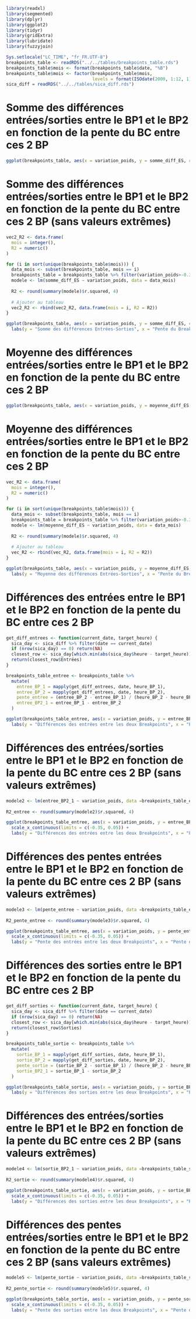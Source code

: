 ```r
library(readxl)
library(segmented)
library(dplyr)
library(ggplot2)
library(tidyr)
library(gridExtra)
library(lubridate)
library(fuzzyjoin)
```


```r
Sys.setlocale("LC_TIME", "fr_FR.UTF-8")
breakpoints_table <- readRDS("../../tables/breakpoints_table.rds")
breakpoints_table$mois <- format(breakpoints_table$date, "%B")
breakpoints_table$mois <- factor(breakpoints_table$mois, 
                                 levels = format(ISOdate(2000, 1:12, 1), "%B"))
sica_diff = readRDS("../../tables/sica_diff.rds")
```
# Somme des différences entrées/sorties entre le BP1 et le BP2 en fonction de la pente du BC entre ces 2 BP
```r
ggplot(breakpoints_table, aes(x = variation_poids, y = somme_diff_ES, colour = factor(mois))) + geom_point() + labs(y = "Somme des différences Entrées/Sorties", x = "Pente du Breakfast Canyon", colour = "Mois") + theme_minimal()
```
# Somme des différences entrées/sorties entre le BP1 et le BP2 en fonction de la pente du BC entre ces 2 BP (sans valeurs extrêmes)
```r
vec2_R2 <- data.frame(
  mois = integer(),
  R2 = numeric()
)

for (i in sort(unique(breakpoints_table$mois))) {
  data_mois <- subset(breakpoints_table, mois == i)
  breakpoints_table = breakpoints_table %>% filter(variation_poids>-0.35)
  modele <- lm(somme_diff_ES ~ variation_poids, data = data_mois)
  
  R2 <- round(summary(modele)$r.squared, 4)
  
  # Ajouter au tableau
  vec2_R2 <- rbind(vec2_R2, data.frame(mois = i, R2 = R2))
}

ggplot(breakpoints_table, aes(x = variation_poids, y = somme_diff_ES, colour = factor(mois))) + geom_point()  + scale_x_continuous(limits = c(-0.35, 0.05)) + geom_smooth(method="lm", se =FALSE) +
  labs(y = "Somme des différences Entrées-Sorties", x = "Pente du Breakfast Canyon", colour = "Mois") + theme_minimal()
```

# Moyenne des différences entrées/sorties entre le BP1 et le BP2 en fonction de la pente du BC entre ces 2 BP
```r
ggplot(breakpoints_table, aes(x = variation_poids, y = moyenne_diff_ES, colour = factor(mois))) + geom_point() + labs(y = "Moyenne des différences Entrées-Sorties", x = "Pente du Breakfast Canyon", colour = "Mois") + theme_minimal()
```
# Moyenne des différences entrées/sorties entre le BP1 et le BP2 en fonction de la pente du BC entre ces 2 BP
```r
vec_R2 <- data.frame(
  mois = integer(),
  R2 = numeric()
)

for (i in sort(unique(breakpoints_table$mois))) {
  data_mois <- subset(breakpoints_table, mois == i)
  breakpoints_table = breakpoints_table %>% filter(variation_poids>-0.35)
  modele <- lm(moyenne_diff_ES ~ variation_poids, data = data_mois)
  
  R2 <- round(summary(modele)$r.squared, 4)
  
  # Ajouter au tableau
  vec_R2 <- rbind(vec_R2, data.frame(mois = i, R2 = R2))
}

ggplot(breakpoints_table, aes(x = variation_poids, y = moyenne_diff_ES, colour = factor(mois))) + geom_point() + scale_x_continuous(limits = c(-0.35, 0.05)) + geom_smooth(method="lm", se =FALSE) +
  labs(y = "Moyenne des différences Entrées-Sorties", x = "Pente du Breakfast Canyon", colour = "Mois") + theme_minimal()
```

# Différences des entrées entre le BP1 et le BP2 en fonction de la pente du BC entre ces 2 BP
```r
get_diff_entrees <- function(current_date, target_heure) {
  sica_day <- sica_diff %>% filter(date == current_date)
  if (nrow(sica_day) == 0) return(NA)
  closest_row <- sica_day[which.min(abs(sica_day$heure - target_heure)), ]
  return(closest_row$Entrées)
}

breakpoints_table_entree <- breakpoints_table %>%
  mutate(
    entree_BP_1 = mapply(get_diff_entrees, date, heure_BP_1),
    entree_BP_2 = mapply(get_diff_entrees, date, heure_BP_2),
    pente_entree = (entree_BP_2 - entree_BP_1) / (heure_BP_2 - heure_BP_1),
    entree_BP2_1 = entree_BP_1 - entree_BP_2
  )

ggplot(breakpoints_table_entree, aes(x = variation_poids, y = entree_BP2_1)) + geom_point(colour ="skyblue") +
  labs(y = "Différences des entrées entre les deux Breakpoints", x = "Pente du Breakfast Canyon") + theme_minimal()
```

# Différences des entrées/sorties entre le BP1 et le BP2 en fonction de la pente du BC entre ces 2 BP (sans valeurs extrêmes)
```r
modele2 <- lm(entree_BP2_1 ~ variation_poids, data =breakpoints_table_entree)
  
R2_entree <- round(summary(modele2)$r.squared, 4)

ggplot(breakpoints_table_entree, aes(x = variation_poids, y = entree_BP2_1)) + geom_point(colour ="skyblue") + geom_smooth(method="lm", se=FALSE) +
  scale_x_continuous(limits = c(-0.35, 0.05)) +
  labs(y = "Différences des entrées entre les deux Breakpoints", x = "Pente du Breakfast Canyon") + theme_minimal()
```

# Différences des pentes entrées entre le BP1 et le BP2 en fonction de la pente du BC entre ces 2 BP (sans valeurs extrêmes)
```r
modele3 <- lm(pente_entree ~ variation_poids, data =breakpoints_table_entree)
  
R2_pente_entree <- round(summary(modele3)$r.squared, 4)

ggplot(breakpoints_table_entree, aes(x = variation_poids, y = pente_entree)) + geom_point(colour ="skyblue") + geom_smooth(method="lm", se=FALSE) +
  scale_x_continuous(limits = c(-0.35, 0.05)) +
  labs(y = "Pente des entrées entre les deux Breakpoints", x = "Pente du Breakfast Canyon") + theme_minimal()
```

# Différences des sorties entre le BP1 et le BP2 en fonction de la pente du BC entre ces 2 BP
```r
get_diff_sorties <- function(current_date, target_heure) {
  sica_day <- sica_diff %>% filter(date == current_date)
  if (nrow(sica_day) == 0) return(NA)
  closest_row <- sica_day[which.min(abs(sica_day$heure - target_heure)), ]
  return(closest_row$Sorties)
}

breakpoints_table_sortie <- breakpoints_table %>%
  mutate(
    sortie_BP_1 = mapply(get_diff_sorties, date, heure_BP_1),
    sortie_BP_2 = mapply(get_diff_sorties, date, heure_BP_2),
    pente_sortie = (sortie_BP_2 - sortie_BP_1) / (heure_BP_2 - heure_BP_1),
    sortie_BP2_1 = sortie_BP_1 - sortie_BP_2
  )

ggplot(breakpoints_table_sortie, aes(x = variation_poids, y = sortie_BP2_1)) + geom_point(colour ="skyblue") +
  labs(y = "Différences des sorties entre les deux Breakpoints", x = "Pente du Breakfast Canyon") + theme_minimal()
```

# Différences des entrées/sorties entre le BP1 et le BP2 en fonction de la pente du BC entre ces 2 BP (sans valeurs extrêmes)
```r
modele4 <- lm(sortie_BP2_1 ~ variation_poids, data =breakpoints_table_sortie)
  
R2_sortie <- round(summary(modele4)$r.squared, 4)

ggplot(breakpoints_table_sortie, aes(x = variation_poids, y = sortie_BP2_1)) + geom_point(colour ="skyblue") + geom_smooth(method="lm", se=FALSE) +
  scale_x_continuous(limits = c(-0.35, 0.05)) +
  labs(y = "Différences des sorties entre les deux Breakpoints", x = "Pente du Breakfast Canyon") + theme_minimal()
```

# Différences des pentes entrées/sorties entre le BP1 et le BP2 en fonction de la pente du BC entre ces 2 BP (sans valeurs extrêmes)
```r
modele5 <- lm(pente_sortie ~ variation_poids, data =breakpoints_table_sortie)
  
R2_pente_sortie <- round(summary(modele5)$r.squared, 4)

ggplot(breakpoints_table_sortie, aes(x = variation_poids, y = pente_sortie)) + geom_point(colour ="skyblue") + geom_smooth(method="lm", se=FALSE) +
  scale_x_continuous(limits = c(-0.35, 0.05)) +
  labs(y = "Pente des sorties entre les deux Breakpoints", x = "Pente du Breakfast Canyon") + theme_minimal()
```